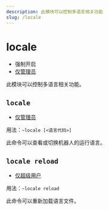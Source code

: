 ```yaml
---
description: 此模块可以控制多语言相关功能
slug: /locale
---
```


# locale


-   强制开启
-   [仅管理员](permissions)

此模块可以控制多语言相关功能。

## `locale`

-   [仅管理员](permissions)

用法：`~locale [<语言代码>]`

此命令可以查看或切换机器人的运行语言。

## `locale reload`

-   [仅超级用户](permissions)

用法：`~locale reload`

此命令可以重新加载语言文件。
